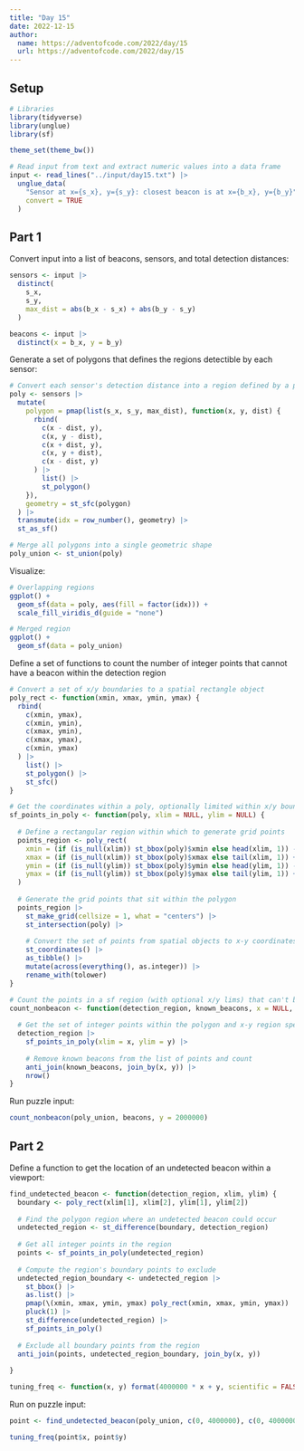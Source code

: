 ```yaml
---
title: "Day 15"
date: 2022-12-15
author:
  name: https://adventofcode.com/2022/day/15
  url: https://adventofcode.com/2022/day/15
---
```


## Setup

```r
# Libraries
library(tidyverse)
library(unglue)
library(sf)

theme_set(theme_bw())

# Read input from text and extract numeric values into a data frame
input <- read_lines("../input/day15.txt") |> 
  unglue_data(
    "Sensor at x={s_x}, y={s_y}: closest beacon is at x={b_x}, y={b_y}",
    convert = TRUE
  ) 
```


## Part 1

Convert input into a list of beacons, sensors, and total detection distances:

```r

sensors <- input |> 
  distinct(
    s_x, 
    s_y, 
    max_dist = abs(b_x - s_x) + abs(b_y - s_y)
  )

beacons <- input |> 
  distinct(x = b_x, y = b_y)

```

Generate a set of polygons that defines the regions detectible by each sensor:

```r

# Convert each sensor's detection distance into a region defined by a polygon
poly <- sensors |> 
  mutate(
    polygon = pmap(list(s_x, s_y, max_dist), function(x, y, dist) {
      rbind(
        c(x - dist, y),
        c(x, y - dist),
        c(x + dist, y),
        c(x, y + dist),
        c(x - dist, y)
      ) |> 
        list() |> 
        st_polygon()
    }),
    geometry = st_sfc(polygon)
  ) |> 
  transmute(idx = row_number(), geometry) |> 
  st_as_sf()

# Merge all polygons into a single geometric shape
poly_union <- st_union(poly)

```

Visualize:

```r

# Overlapping regions
ggplot() + 
  geom_sf(data = poly, aes(fill = factor(idx))) + 
  scale_fill_viridis_d(guide = "none")

# Merged region
ggplot() + 
  geom_sf(data = poly_union)

```

Define a set of functions to count the number of integer points that cannot have a beacon within the detection region

```r

# Convert a set of x/y boundaries to a spatial rectangle object
poly_rect <- function(xmin, xmax, ymin, ymax) {
  rbind(
    c(xmin, ymax), 
    c(xmin, ymin), 
    c(xmax, ymin), 
    c(xmax, ymax), 
    c(xmin, ymax)
  ) |> 
    list() |> 
    st_polygon() |> 
    st_sfc()
}

# Get the coordinates within a poly, optionally limited within x/y bounds
sf_points_in_poly <- function(poly, xlim = NULL, ylim = NULL) {
  
  # Define a rectangular region within which to generate grid points
  points_region <- poly_rect(
    xmin = (if (is_null(xlim)) st_bbox(poly)$xmin else head(xlim, 1)) - 0.5, 
    xmax = (if (is_null(xlim)) st_bbox(poly)$xmax else tail(xlim, 1)) + 0.5, 
    ymin = (if (is_null(ylim)) st_bbox(poly)$ymin else head(ylim, 1)) - 0.5,
    ymax = (if (is_null(ylim)) st_bbox(poly)$ymax else tail(ylim, 1)) + 0.5
  )
  
  # Generate the grid points that sit within the polygon
  points_region |> 
    st_make_grid(cellsize = 1, what = "centers") |> 
    st_intersection(poly) |> 
    
    # Convert the set of points from spatial objects to x-y coordinates
    st_coordinates() |> 
    as_tibble() |> 
    mutate(across(everything(), as.integer)) |> 
    rename_with(tolower)
}

# Count the points in a sf region (with optional x/y lims) that can't be a beacon
count_nonbeacon <- function(detection_region, known_beacons, x = NULL, y = NULL) {
  
  # Get the set of integer points within the polygon and x-y region specified
  detection_region |> 
    sf_points_in_poly(xlim = x, ylim = y) |>
  
    # Remove known beacons from the list of points and count
    anti_join(known_beacons, join_by(x, y)) |>
    nrow()
}

```

Run puzzle input:

```r
count_nonbeacon(poly_union, beacons, y = 2000000)
```


## Part 2

Define a function to get the location of an undetected beacon within a viewport:

```r

find_undetected_beacon <- function(detection_region, xlim, ylim) {
  boundary <- poly_rect(xlim[1], xlim[2], ylim[1], ylim[2])
  
  # Find the polygon region where an undetected beacon could occur
  undetected_region <- st_difference(boundary, detection_region)
  
  # Get all integer points in the region
  points <- sf_points_in_poly(undetected_region)
  
  # Compute the region's boundary points to exclude
  undetected_region_boundary <- undetected_region |>
    st_bbox() |>
    as.list() |>
    pmap(\(xmin, xmax, ymin, ymax) poly_rect(xmin, xmax, ymin, ymax)) |>
    pluck(1) |> 
    st_difference(undetected_region) |> 
    sf_points_in_poly()
  
  # Exclude all boundary points from the region
  anti_join(points, undetected_region_boundary, join_by(x, y))
  
}

tuning_freq <- function(x, y) format(4000000 * x + y, scientific = FALSE)

```

Run on puzzle input:

```r
point <- find_undetected_beacon(poly_union, c(0, 4000000), c(0, 4000000))

tuning_freq(point$x, point$y)
```
